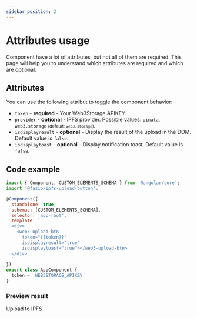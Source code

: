 ```yaml
---
sidebar_position: 2
---
```


# Attributes usage

Component have a lot of attributes, but not all of them are required. This page will help you to understand which attributes are required and which are optional. 

## Attributes

You can use the following attribut to toggle the component behavior:

  - `token` - **required** - Your Web3Storage APIKEY.
  - `provider` - **optional** - IPFS provider. Possible values: `pinata`, `web3.storage` <small>(default: `web3.storage`)</small>.
  - `isdisplayresult` - **optional** - Display the result of the upload in the DOM. Default value is `false`.
  - `isdisplaytoast` - **optional** - Display notification toast. Default value is `false`.

## Code example

```js
import { Component, CUSTOM_ELEMENTS_SCHEMA } from '@angular/core';
import '@fazio/ipfs-upload-button';

@Component({
  standalone: true,
  schemas: [CUSTOM_ELEMENTS_SCHEMA],
  selector: 'app-root',
  template: `
  <div>
    <web3-upload-btn 
      token="{{token}}"
      isdisplayresult="true"
      isdisplaytoast="true"></web3-upload-btn>
  </div>
  `
})
export class AppComponent {
  token = 'WEB3STORAGE_APIKEY'
}

```

### Preview result

<web3-upload-btn 
    token="eyJhbGciOiJIUzI1NiIsInR5cCI6IkpXVCJ9.eyJzdWIiOiJkaWQ6ZXRocjoweDRiMjk5MEFiNzVjZmQ0MTgyN0EzQTNjNGViNjdFRDA1Y0YwNTU5M0MiLCJpc3MiOiJ3ZWIzLXN0b3JhZ2UiLCJpYXQiOjE2NDM2NjExODA1MDAsIm5hbWUiOiJuZ3h3ZWIzIn0.AMvg_jKnPB2pRPiR6f8AebIHrldAwMCpxILQ7av_SD8"
    isdisplayresult="true"
    isdisplaytoast="true">
  Upload to IPFS
</web3-upload-btn>